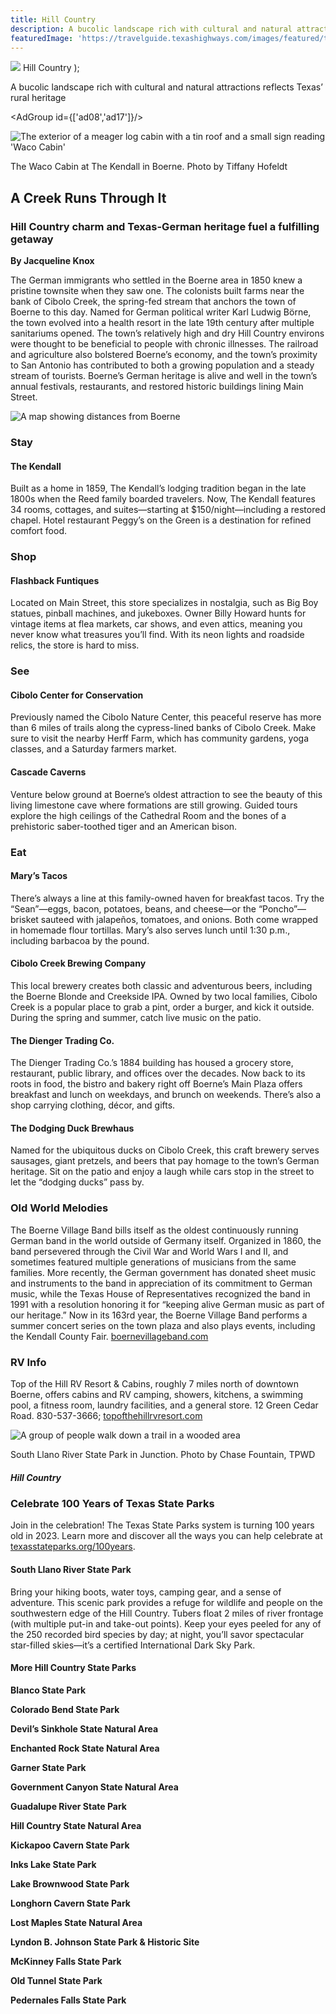 ```yaml
---
title: Hill Country
description: A bucolic landscape rich with cultural and natural attractions reflects Texas’ rural heritage
featuredImage: 'https://travelguide.texashighways.com/images/featured/travelguide-hill-country-featured.jpg'
---
```


  <span>
    <img class="region-title-map" src={`../images/map-hill-country.png`}/>
    Hill Country
  </span>
);

<PageDescription>

A bucolic landscape rich with cultural and natural attractions reflects Texas’ rural heritage

</PageDescription>

<AdGroup id={['ad08','ad17']}/>

<Row>

<Column colSm={12} colMd={6} colLg={10}>

![The exterior of a meager log cabin with a tin roof and a small sign reading 'Waco Cabin'](images/hill-country-the-kendall.jpg)
<Caption>The Waco Cabin at The Kendall in Boerne. Photo by Tiffany Hofeldt</Caption>

## **A Creek Runs Through It**

</Column>
</Row>

<Row>

<Column colSm={12} colMd={6} colLg={8}>

### Hill Country charm and Texas-German heritage fuel a fulfilling getaway

**By Jacqueline Knox**

The German immigrants who settled in the Boerne area in 1850 knew a pristine townsite when they saw one. The colonists built farms near the bank of Cibolo Creek, the spring-fed stream that anchors the town of Boerne to this day. Named for German political writer Karl Ludwig Börne, the town evolved into a health resort in the late 19th century after multiple sanitariums opened. The town’s relatively high and dry Hill Country environs were thought to be beneficial to people with chronic illnesses. The railroad and agriculture also bolstered Boerne’s economy, and the town’s proximity to San Antonio has contributed to both a growing population and a steady stream of tourists. Boerne’s German heritage is alive and well in the town’s annual festivals, restaurants, and restored historic buildings lining Main Street.

</Column>

<Column colSm={3} colMd={2} colLg={3}>

![A map showing distances from Boerne](images/hill-country-map-boerne.png)

</Column>

</Row>

<Row>

<Column colSm={12} colMd={5} colLg={8}>

### Stay

#### The Kendall

Built as a home in 1859, The Kendall’s lodging tradition began in the late 1800s when the Reed family boarded travelers. Now, The Kendall features 34 rooms, cottages, and suites—starting at $150/night—including a restored chapel. Hotel restaurant Peggy’s on the Green is a 
destination for refined comfort food.

### Shop

#### Flashback Funtiques

Located on Main Street, this store specializes in nostalgia, such as Big Boy statues, pinball machines, and jukeboxes. Owner Billy Howard hunts for vintage items at flea markets, car shows, and even attics, meaning you never know what treasures you’ll find. With its neon lights and roadside relics, the store is hard to miss.

### See

#### Cibolo Center for Conservation

Previously named the Cibolo Nature Center, this peaceful reserve has more than 6 miles of trails along the cypress-lined banks of Cibolo Creek. Make sure to visit the nearby Herff Farm, which has community gardens, yoga classes, and a Saturday farmers market.

#### Cascade Caverns

Venture below ground at Boerne’s oldest attraction to see the beauty of this living limestone cave where formations are still growing. Guided tours explore the high ceilings of the Cathedral Room and the bones of a prehistoric saber-toothed tiger and an American bison.

### Eat

#### Mary’s Tacos

There’s always a line at this family-owned haven for breakfast tacos. Try the “Sean”—eggs, bacon, potatoes, beans, and cheese—or the “Poncho”—brisket sauteed with jalapeños, tomatoes, and onions. Both come wrapped in homemade flour tortillas. Mary’s also serves lunch until 1:30 p.m., including barbacoa by the pound.

#### Cibolo Creek Brewing Company

This local brewery creates both classic and adventurous beers, including the Boerne Blonde and Creekside IPA. Owned by two local families, Cibolo Creek is a popular place to grab a pint, order a burger, and kick it outside. During the spring and summer, catch live music on the patio.

#### The Dienger Trading Co.

The Dienger Trading Co.’s 1884 building has housed a grocery store, restaurant, public library, and offices over the decades. Now back to its roots in food, the bistro and bakery right off Boerne’s Main Plaza offers breakfast and lunch on weekdays, and brunch on weekends. There’s also a shop carrying clothing, décor, and gifts.

#### The Dodging Duck Brewhaus
Named for the ubiquitous ducks on Cibolo Creek, this craft brewery serves sausages, giant pretzels, and beers that pay homage to the town’s German heritage. Sit on the patio and enjoy a laugh while cars stop in the street to let the “dodging ducks” pass by.

### Old World Melodies

The Boerne Village Band bills itself as the oldest continuously running German band in the world outside of Germany itself. Organized in 1860, the band persevered through the Civil War and World Wars I and II, and sometimes featured multiple generations of musicians from the same families. More recently, the German government has donated sheet music and instruments to the band in appreciation of its commitment to German music, while the Texas House of Representatives recognized the band in 1991 with a resolution honoring it for “keeping alive German music as part of our heritage.” Now in its 163rd year, the Boerne Village Band performs a summer concert series on the town plaza and also plays events, including the Kendall County Fair. [boernevillageband.com](http://boernevillageband.com)

### RV Info

Top of the Hill RV Resort & Cabins, roughly 7 miles north of downtown Boerne, offers cabins and RV camping, showers, kitchens, a swimming pool, a fitness room, laundry facilities, and a general store. 12 Green Cedar Road. 830-537-3666; [topofthehillrvresort.com](http://topofthehillrvresort.com)

</Column>

<Column colSm={12} colMd={3} colLg={3}>

<StatePark>

![A group of people walk down a trail in a wooded area](images/hill-country-south-llano.jpg)
<Caption>South Llano River State Park in Junction. Photo by Chase Fountain, TPWD</Caption>

##### Hill Country

### Celebrate 100 Years of Texas State Parks

Join in the celebration! The Texas State Parks system is turning 100 years old in 2023. Learn more and discover all the ways you can help celebrate at [texasstateparks.org/100years](https://texasstateparks.org/100years).

#### South Llano River State Park

Bring your hiking boots, water toys, camping gear, and a sense of adventure. This scenic park provides a refuge for wildlife and people on the southwestern edge of the Hill Country. Tubers float 2 miles of river frontage (with multiple put-in and take-out points). Keep your eyes peeled for any of the 250 recorded bird species by day; at night, you’ll savor spectacular star-filled skies—it’s a certified International Dark Sky Park.

#### More Hill Country State Parks

**Blanco State Park**
<br/>

**Colorado Bend State Park**
<br/>

**Devil’s Sinkhole State Natural Area**
<br/>

**Enchanted Rock State Natural Area**
<br/>

**Garner State Park**
<br/>

**Government Canyon State Natural Area**
<br/>

**Guadalupe River State Park**
<br/>

**Hill Country State Natural Area**
<br/>

**Kickapoo Cavern State Park**
<br/>

**Inks Lake State Park**
<br/>

**Lake Brownwood State Park**
<br/>

**Longhorn Cavern State Park**
<br/>

**Lost Maples State Natural Area**
<br/>

**Lyndon B. Johnson State Park & Historic Site**
<br/>

**McKinney Falls State Park**
<br/>

**Old Tunnel State Park**
<br/>

**Pedernales Falls State Park**
<br/>


</StatePark>

</Column>

</Row>

<Row>
<Column colSm={6} colMd={4} colLg={8}>
<RegionListing title="Hill Country" color="blue" region="HILL COUNTRY" ads={['ad44', 'ad77', 'ad94', 'ad50']}/>
</Column>

<Column colSm={6} colMd={4} colLg={4}>

</Column>

</Row>